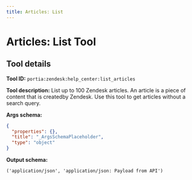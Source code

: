 ```yaml
---
title: Articles: List
---
```

<!-- WARNING: This file is auto-generated by generate_tool_docs.py. Do not edit manually. -->


# Articles: List Tool

<Intro />

## Tool details
**Tool ID:** `portia:zendesk:help_center:list_articles`

**Tool description:** List up to 100 Zendesk articles. An article is a piece of content that is createdby Zendesk. Use this tool to get articles without a search query.

**Args schema:**
```json
{
  "properties": {},
  "title": "_ArgsSchemaPlaceholder",
  "type": "object"
}
```

**Output schema:**
```
('application/json', 'application/json: Payload from API')
```
